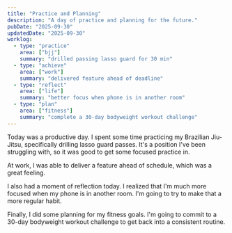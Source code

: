 ```yaml
---
title: "Practice and Planning"
description: "A day of practice and planning for the future."
pubDate: "2025-09-30"
updatedDate: "2025-09-30"
worklog:
  - type: "practice"
    area: ["bjj"]
    summary: "drilled passing lasso guard for 30 min"
  - type: "achieve"
    area: ["work"]
    summary: "delivered feature ahead of deadline"
  - type: "reflect"
    area: ["life"]
    summary: "better focus when phone is in another room"
  - type: "plan"
    area: ["fitness"]
    summary: "complete a 30-day bodyweight workout challenge"
---
```


Today was a productive day. I spent some time practicing my Brazilian Jiu-Jitsu, specifically drilling lasso guard passes. It's a position I've been struggling with, so it was good to get some focused practice in.

At work, I was able to deliver a feature ahead of schedule, which was a great feeling.

I also had a moment of reflection today. I realized that I'm much more focused when my phone is in another room. I'm going to try to make that a more regular habit.

Finally, I did some planning for my fitness goals. I'm going to commit to a 30-day bodyweight workout challenge to get back into a consistent routine.
